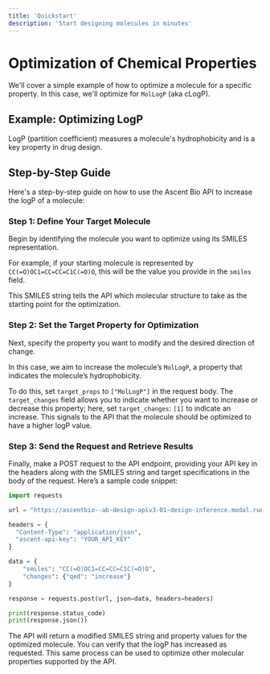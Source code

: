 ```yaml
---
title: 'Quickstart'
description: 'Start designing molecules in minutes'
---
```


# Optimization of Chemical Properties

We'll cover a simple example of how to optimize a molecule for a specific property. In this case, we'll optimize for `MolLogP` (aka cLogP).

## Example: Optimizing LogP
LogP (partition coefficient) measures a molecule's hydrophobicity and is a key property in drug design. 

<Card
        title="More about MolLogP"
        icon="book"
        horizontal="true"
        href="/api-reference/properties#mollogp"
        ></Card>


## Step-by-Step Guide
Here's a step-by-step guide on how to use the Ascent Bio API to increase the logP of a molecule:

### Step 1: Define Your Target Molecule
Begin by identifying the molecule you want to optimize using its SMILES representation.

For example, if your starting molecule is represented by `CC(=O)OC1=CC=CC=C1C(=O)O`, this will be the value you provide in the `smiles` field. 

This SMILES string tells the API which molecular structure to take as the starting point for the optimization.

### Step 2: Set the Target Property for Optimization

Next, specify the property you want to modify and the desired direction of change.

In this case, we aim to increase the molecule’s `MolLogP`, a property that indicates the molecule’s hydrophobicity. 


To do this, set `target_props` to `["MolLogP"]` in the request body. 
The `target_changes` field allows you to indicate whether you want to increase or decrease this property; here, set `target_changes`: `[1]` to indicate an increase. 
This signals to the API that the molecule should be optimized to have a higher logP value.


### Step 3: Send the Request and Retrieve Results
Finally, make a POST request to the API endpoint, providing your API key in the headers along with the SMILES string and target specifications in the body of the request. Here’s a sample code snippet:


```python
import requests

url = "https://ascentbio--ab-design-apiv3-01-design-inference.modal.run"

headers = {
  "Content-Type": "application/json",
  "ascent-api-key": "YOUR_API_KEY"
}

data = {
    "smiles": "CC(=O)OC1=CC=CC=C1C(=O)O",
    "changes": {"qed": "increase"}
}

response = requests.post(url, json=data, headers=headers)

print(response.status_code)
print(response.json())
```
The API will return a modified SMILES string and property values for the optimized molecule. You can verify that the logP has increased as requested. This same process can be used to optimize other molecular properties supported by the API.
